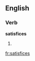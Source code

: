 
==English==

===Verb===
'''satisfices'''

# {{third-person singular of|satisfice}}

[[fr:satisfices]]